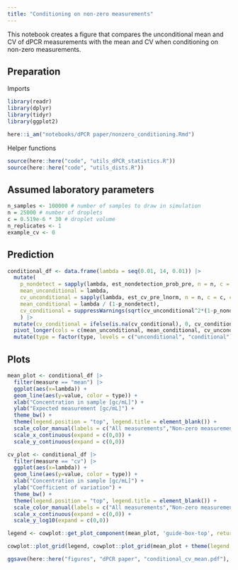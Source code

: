```yaml
---
title: "Conditioning on non-zero measurements"
---
```


This notebook creates a figure that compares the unconditional mean and CV of dPCR measurements with the mean and CV when conditioning on non-zero measurements.

## Preparation

Imports
```r
library(readr)
library(dplyr)
library(tidyr)
library(ggplot2)
```

```r
here::i_am("notebooks/dPCR paper/nonzero_conditioning.Rmd")
```

Helper functions
```r
source(here::here("code", "utils_dPCR_statistics.R"))
source(here::here("code", "utils_dists.R"))
```

## Assumed laboratory parameters
```r
n_samples <- 100000 # number of samples to draw in simulation
n = 25000 # number of droplets
c = 0.519e-6 * 30 # droplet volume
n_replicates <- 1
example_cv <- 0
```

## Prediction
```r
conditional_df <- data.frame(lambda = seq(0.01, 14, 0.01)) |> 
  mutate(
    p_nondetect = sapply(lambda, est_nondetection_prob_pre, n = n, c = c, cv = example_cv, n_replicates = n_replicates, noise_dist = "lnorm"),
    mean_unconditional = lambda,
    cv_unconditional = sapply(lambda, est_cv_pre_lnorm, n = n, c = c, cv = example_cv, n_replicates = n_replicates),
    mean_conditional = lambda / (1-p_nondetect),
    cv_conditional = suppressWarnings(sqrt(cv_unconditional^2*(1-p_nondetect) - p_nondetect))
    ) |> 
  mutate(cv_conditional = ifelse(is.na(cv_conditional), 0, cv_conditional)) |> 
  pivot_longer(cols = c(mean_unconditional, mean_conditional, cv_unconditional, cv_conditional), names_to = c("measure","type"), values_to = "value", names_sep = "_") |> 
  mutate(type = factor(type, levels = c("unconditional", "conditional"), ordered = T))
```

## Plots
```r
mean_plot <- conditional_df |> 
  filter(measure == "mean") |> 
  ggplot(aes(x=lambda)) +
  geom_line(aes(y=value, color = type)) +
  xlab("Concentration in sample [gc/mL]") +
  ylab("Expected measurement [gc/mL]") +
  theme_bw() +
  theme(legend.position = "top", legend.title = element_blank()) +
  scale_color_manual(labels = c("All measurements","Non-zero measurements"), values = c("black", "red")) +
  scale_x_continuous(expand = c(0,0)) +
  scale_y_continuous(expand = c(0,0))
```

```r
cv_plot <- conditional_df |> 
  filter(measure == "cv") |>
  ggplot(aes(x=lambda)) +
  geom_line(aes(y=value, color = type)) +
  xlab("Concentration in sample [gc/mL]") +
  ylab("Coefficient of variation") +
  theme_bw() +
  theme(legend.position = "top", legend.title = element_blank()) +
  scale_color_manual(labels = c("All measurements","Non-zero measurements"), values = c("black", "red")) +
  scale_x_continuous(expand = c(0,0)) +
  scale_y_log10(expand = c(0,0))
```

```r
legend <- cowplot::get_plot_component(mean_plot, 'guide-box-top', return_all = TRUE)

cowplot::plot_grid(legend, cowplot::plot_grid(mean_plot + theme(legend.position = "none"), cv_plot + theme(legend.position = "none"), nrow = 1, labels = "AUTO"), ncol = 1, rel_heights = c(0.1, 1))

ggsave(here::here("figures", "dPCR paper", "conditional_cv_mean.pdf"), width = 10, height = 5)
```

